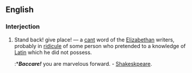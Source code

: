 ==English==

===Interjection===
#Stand back! give place! — a [[cant]] word of the [[Elizabethan]] writers, probably in [[ridicule]] of some person who pretended to a knowledge of [[Latin]] which he did not possess.
#:*'''''Baccare!''''' you are marvelous forward. - [[Shakeskpeare]].